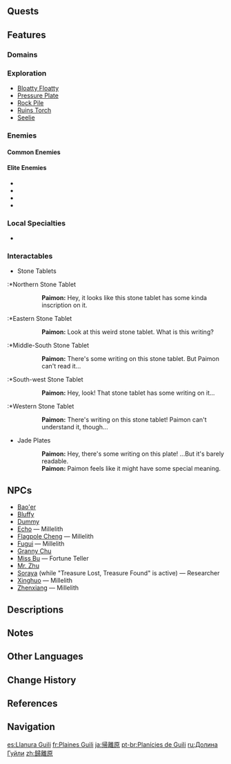{{Location Infobox
|image        = <gallery>
Guili Plains.png|In-Game
Guili Plains Map.png|Map
</gallery>
|type         = Subarea
|region       = Liyue
|area         = Qiongji Estuary
}}
{{Location Intro|The {{Lang|'''Guili Plains'''|zh=归离原|zh_rm=Guīlí-yuán}}|description=<p>{{If Self|Guili Plains|It|The Guili Plains}} was the central area of the [[Guili Assembly]], the ancient civilization ruled by [[Guizhong]], the God of Dust, and [[Morax]], the God of Geo.</p><!--

--><p>The location's name is derived from their names,<ref group="Note">Morax's name during this time is unknown, as "Morax" and "Rex Lapis" are names that were given to him after [[The Seven]] were established. However, it includes the ''li'' also found in his [[Zhongli|current vessel]]'s name.</ref> and it is also called the '''Plains of Returning and Departing''' based on the characters taken from their names.</p><!--

--><p>During the [[Archon War]], Guizhong died trying to defend her people, and the place was destroyed. After her death, Rex Lapis took his people and brought them south of [[Mt. Tianheng]], where he established [[Liyue Harbor]].</p>}}

==Quests==
{{Quests by Category List|heo=1}}

==Features==
===Domains===
{{Domains by Category Gallery}}

===Exploration===
* [[Bloatty Floatty]]
* [[Pressure Plate]]
* [[Rock Pile]]
* [[Ruins Torch]]
* [[Seelie]]

===Enemies===
====Common Enemies====
{{Column|2|
* {{Enemy|Hilichurl}}
* {{Enemy|Hilichurl Fighter}}
* {{Enemy|Hilichurl Shooter}}
* {{Enemy|Hilichurl Berserker}}
* {{Enemy|Rock Shield Hilichurl Guard}}
* {{Enemy|Hilichurl Grenadier}}
* {{Enemy|Pyro Hilichurl Shooter}}
* {{Enemy|Cryo Hilichurl Shooter}}
* {{Enemy|Anemo Samachurl}}
* {{Enemy|Dendro Samachurl}}
* {{Enemy|Geo Samachurl}}
* {{Enemy|Hydro Samachurl}}
* {{Enemy|Cryo Slime}}
* {{Enemy|Pyro Slime}}
* {{Enemy|Large Dendro Slime}}
* {{Enemy|Treasure Hoarders: Scout}}
* {{Enemy|Treasure Hoarders: Gravedigger}}
* {{Enemy|Treasure Hoarders: Electro Potioneer}}
* {{Enemy|Treasure Hoarders: Pyro Potioneer}}
* {{Enemy|Cryo Whopperflower}}
}}

====Elite Enemies====
* {{Enemy|Cryo Abyss Mage}}
* {{Enemy|Rock Shieldwall Mitachurl}}
* {{Enemy|Wooden Shieldwall Mitachurl}}
* {{Enemy|Ruin Guard}}

===Local Specialties===
*{{Item|Violetgrass}}

===Interactables===
*Stone Tablets
:*Northern Stone Tablet
{{Dialogue Start}}
::'''Paimon:''' Hey, it looks like this stone tablet has some kinda inscription on it.
{{Dialogue End}}
:*Eastern Stone Tablet
{{Dialogue Start}}
::'''Paimon:''' Look at this weird stone tablet. What is this writing?
{{Dialogue End}}
:*Middle-South Stone Tablet
{{Dialogue Start}}
::'''Paimon:''' There's some writing on this stone tablet. But Paimon can't read it...
{{Dialogue End}}
:*South-west Stone Tablet
{{Dialogue Start}}
::'''Paimon:''' Hey, look! That stone tablet has some writing on it...
{{Dialogue End}}
:*Western Stone Tablet
{{Dialogue Start}}
::'''Paimon:'''  There's writing on this stone tablet! Paimon can't understand it, though...
{{Dialogue End}}
*Jade Plates
{{Dialogue Start}}
::'''Paimon:''' Hey, there's some writing on this plate! ...But it's barely readable.
::'''Paimon:''' Paimon feels like it might have some special meaning.
{{Dialogue End}}

==NPCs==
* [[Bao'er]]
* [[Bluffy]]
* [[Dummy]]
* [[Echo (NPC)|Echo]] &mdash; Millelith
* [[Flagpole Cheng]] &mdash; Millelith
* [[Fugui]] &mdash; Millelith
* [[Granny Chu]]
* [[Miss Bu]] &mdash; Fortune Teller
* [[Mr. Zhu]]
* [[Soraya]] (while "Treasure Lost, Treasure Found" is active) &mdash; Researcher
* [[Xinghuo]] &mdash; Millelith
* [[Zhenxiang]] &mdash; Millelith

==Descriptions==
{{Description|Once, this was a thriving city where a certain flower bloomed in abundance. But all dreams must turn to waking. This earthly paradise was consumed by war, and those who gathered here were once again scattered.|Viewpoint, [[Ruins of Guili]]}}
{{Description|This plain near Liyue Harbor used to be the location of a prosperous village.<br>After many misfortunes, it has been deserted, leaving nothing worthy of interest.|[[Expedition]] description}}

==Notes==
{{Reflist|note=1}}

==Other Languages==
{{Other Languages
|en      = Guili Plains
|zhs     = 归离原
|zhs_rm  = Guīlí-yuán
|zht     = 歸離原
|zht_rm  = Guīlí-yuán
|zh_tl   = Plains of Returning and Departing
|zh_note = Derives from Guizhong and Morax's names.
|ja      = {{Rubi|帰|き|離|り|原|はら}}
|ja_rm   = Kiri-hara<ref>[[Map]], Label: Guili Plains (Japanese)</ref>
|ja_tl   = Guili Plains
|ko      = {{tt|귀리|歸離}} {{tt|평원|平原}}
|ko_tl   = Guili Plains
|es      = Llanura Guili
|es_tl   = Guili Plains
|fr      = Plaines Guili
|fr_tl   = Guili Plains
|ru      = Долина Гуйли
|ru_tl   = Guili Valley
|th      = Guili Plain
|vi      = {{tt|Quy Li Nguyên|歸離原}}
|vi_tl   = Plains of Returning and Departing{{Sino|vi}}
|de      = Guili-Ebene
|de_tl   = Guili Plain
|id      = Guili Plains
|pt      = Planícies de Guili
|pt_tl   = Guili Plains
|tr      = Guili Ovası
|tr_tl   = Guili Plain
|it      = Pianure di Guili
|it_tl   = Guili Plains
}}

==Change History==
{{Change History|1.0}}

==References==
{{Reflist}}

==Navigation==
{{Area Navbox|Liyue}}

[[es:Llanura Guili]]
[[fr:Plaines Guili]]
[[ja:帰離原]]
[[pt-br:Planícies de Guili]]
[[ru:Долина Гуйли]]
[[zh:歸離原]]